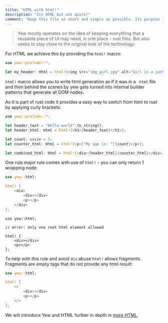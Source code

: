 ```yaml
---
title: "HTML with html!"
description: "Its HTML but not quite!"
comment: "Keep this file as short and simple as possible. Its purpose is to ease in the reader into components in Yew instead of providing proper API docs"
---
```



> Yew mostly operates on the idea of keeping everything that a reusable piece of
> UI may need, in one place - rust files. But also seeks to stay close to the
> original look of the technology.

For HTML we achieve this by providing the `html!` macro:

```rust
use yew::prelude::*;

let my_header: Html = html!{<img src="img_girl.jpg" alt="Girl in a jacket" width="500" height="600" />};
```

`html!` macro allows you to write html generation as if it was in a `.html` file and then behind the scenes by yew gets turned into internal builder patterns that generate all DOM nodes.

As it is part of rust code it provides a easy way to switch from html to rust by applying curly brackets:

```rust
use yew::prelude::*;

let header_text = "Hello world".to_string();
let header_html: Html = html!{<h1>{header_text}</h1>};

let count: usize = 5;
let counter_html: Html = html!{<p>{"My age is: "}{count}</p>};

let combined_html: Html = html!{<div>{header_html}{counter_html}</div>};
```

One rule major rule comes with use of `html!` - you can only return 1 wrapping node:

<Tabs>
<TabItem value="Valid" label="Valid">

```rust
use yew::html;

html! {
    <div>
        <div></div>
        <p></p>
    </div>
};

```

</TabItem>

<TabItem value="Invalid" label="Invalid">

```rust, compile_fail
use yew::html;

// error: only one root html element allowed

html! {
    <div></div>
    <p></p>
};

```

</TabItem>
</Tabs>

To help with this rule and avoid `div` abuse `html!` allows fragments. Fragments are empty tags that do not provide any html result:

```rust
use yew::html;

html! {
    <>
        <div></div>
        <p></p>
    </>
};

```

We will introduce Yew and HTML further in depth in [more HTML](../html).
